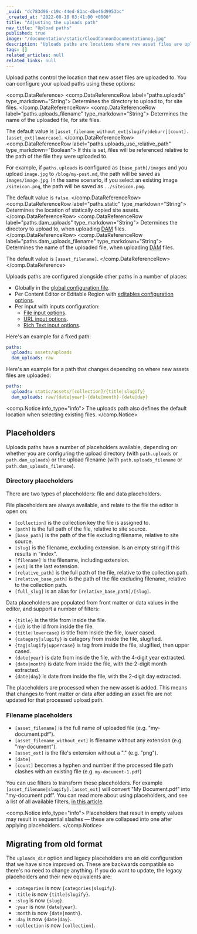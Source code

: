 ```yaml
---
_uuid: "dc783d96-c19c-44ed-81ac-dbe46d9953bc"
_created_at: "2022-08-18 03:41:00 +0000"
title: "Adjusting the uploads path"
nav_title: "Upload paths"
published: true
image: "/documentation/static/CloudCannonDocumentationog.jpg"
description: "Uploads paths are locations where new asset files are uploaded to within the editor. They also defines the default location when selecting existing files. There are a number of placeholders available to aid in organization."
tags: []
related_articles: null
related_links: null
---
```


Upload paths control the location that new asset files are uploaded to. You can configure your upload paths using these options:

<comp.DataReference>
 <comp.DataReferenceRow label="paths.uploads" type_markdown="String">
  Determines the directory to upload to, for site files.
 </comp.DataReferenceRow>
 <comp.DataReferenceRow label="paths.uploads_filename" type_markdown="String">
  Determines the name of the uploaded file, for site files.
  
  The default value is `[asset_filename_without_ext|slugify|deburr][count].[asset_ext|lowercase]`.
 </comp.DataReferenceRow>
 <comp.DataReferenceRow label="paths.uploads_use_relative_path" type_markdown="Boolean">
  If this is set, files will be referenced relative to the path of the file they were uploaded to.

  For example, if `paths.uploads` is configured as `[base_path]/images` and you upload `image.jpg` to `/blog/my-post.md`, the path will be saved as `images/image.jpg`.
  In the same scenario, if you select an existing image `/siteicon.png`, the path will be saved as `../siteicon.png`.
  
  The default value is `false`.
 </comp.DataReferenceRow>
 <comp.DataReferenceRow label="paths.static" type_markdown="String">
  Determines the location of statically copied site assets.
 </comp.DataReferenceRow>
 <comp.DataReferenceRow label="paths.dam_uploads" type_markdown="String">
  Determines the directory to upload to, when uploading [DAM](/documentation/articles/introduction-to-assets-and-dams/) files.
 </comp.DataReferenceRow>
 <comp.DataReferenceRow label="paths.dam_uploads_filename" type_markdown="String">
  Determines the name of the uploaded file, when uploading [DAM](/documentation/articles/introduction-to-assets-and-dams/) files.
  
  The default value is `[asset_filename]`.
 </comp.DataReferenceRow>
</comp.DataReference>

Uploads paths are configured alongside other paths in a number of places:

* Globally in the [global configuration file](/documentation/articles/create-a-global-configuration-file/).
* Per Content Editor or Editable Region with [editables configuration options](/documentation/articles/define-editable-regions-in-your-html/#options).
* Per input with inputs configuration:
  * [File input options](/documentation/articles/what-is-a-file-input/#options).
  * [URL input options](/documentation/articles/what-is-a-url-input/#options).
  * [Rich Text input options](/documentation/articles/what-is-a-rich-text-input/#options).

Here's an example for a fixed path:

```yaml
paths:
  uploads: assets/uploads
  dam_uploads: raw
```

Here's an example for a path that changes depending on where new assets files are uploaded:

```yaml
paths:
  uploads: static/assets/[collection]/{title|slugify}
  dam_uploads: raw/{date|year}-{date|month}-{date|day}
```

<comp.Notice info_type="info">
  The uploads path also defines the default location when selecting existing files.
</comp.Notice>

## Placeholders

Uploads paths have a number of placeholders available, depending on whether you are configuring the upload directory (with `path.uploads` or `path.dam_uploads`) or the upload filename (with `path.uploads_filename` or `path.dam_uploads_filename`).

### Directory placeholders

There are two types of placeholders: file and data placeholders.

File placeholders are always available, and relate to the file the editor is open on:

* `[collection]` is the collection key the file is assigned to.
* `[path]` is the full path of the file, relative to site source.
* `[base_path]` is the path of the file excluding filename, relative to site source.
* `[slug]` is the filename, excluding extension. Is an empty string if this results in "index".
* `[filename]` is the filename, including extension.
* `[ext]` is the last extension.
* `[relative_path]` is the full path of the file, relative to the collection path.
* `[relative_base_path]` is the path of the file excluding filename, relative to the collection path.
* `[full_slug]` is an alias for `[relative_base_path]/[slug]`.

Data placeholders are populated from front matter or data values in the editor, and support a number of filters:

* `{title}` is the title from inside the file.
* `{id}` is the id from inside the file.
* `{title|lowercase}` is title from inside the file, lower cased.
* `{category|slugify}` is category from inside the file, slugified.
* `{tag|slugify|uppercase}` is tag from inside the file, slugified, then upper cased.
* `{date|year}` is date from inside the file, with the 4-digit year extracted.
* `{date|month}` is date from inside the file, with the 2-digit month extracted.
* `{date|day}` is date from inside the file, with the 2-digit day extracted.

The placeholders are processed when the new asset is added. This means that changes to front matter or data after adding an asset file are not updated for that processed upload path.

### Filename placeholders

* `[asset_filename]` is the full name of uploaded file (e.g. "my-document.pdf").
* `[asset_filename_without_ext]` is filename without any extension (e.g. "my-document").
* `[asset_ext]` is the file's extension without a "." (e.g. "png").
* `[date]`
* `[count]` becomes a hyphen and number if the processed file path clashes with an existing file (e.g. `my-document-1.pdf`)

You can use filters to transform these placeholders. For example `[asset_filename|slugify].[asset_ext]` will convert "My Document.pdf" into "my-document.pdf". You can read more about using placeholders, and see a list of all available filters, [in this article](/documentation/articles/configure-your-template-strings/).

<comp.Notice info_type="info">
  Placeholders that result in empty values may result in sequential slashes — these are collapsed into one after applying placeholders.
</comp.Notice>

## Migrating from old format
The `uploads_dir` option and legacy placeholders are an old configuration that we have since improved on. These are backwards compatible so there's no need to change anything. If you do want to update, the legacy placeholders and their new equivalents are:

* `:categories` is now `{categories|slugify}`.
* `:title` is now `{title|slugify}`.
* `:slug` is now `{slug}`.
* `:year` is now `{date|year}`.
* `:month` is now `{date|month}`.
* `:day` is now `{date|day}`.
* `:collection` is now `[collection]`.
